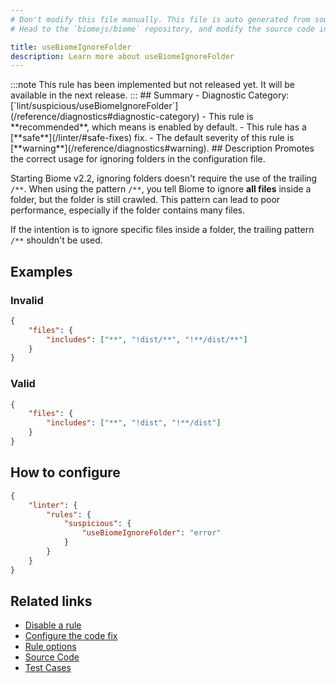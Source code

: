 ```yaml
---
# Don't modify this file manually. This file is auto generated from source, and you will lose your changes next time the website is built.
# Head to the `biomejs/biome` repository, and modify the source code in there.

title: useBiomeIgnoreFolder
description: Learn more about useBiomeIgnoreFolder
---
```


<Tabs>
<TabItem label="JSON (and super languages)" icon="seti:json">
:::note
This rule has been implemented but not released yet. It will be available in the next release.
:::
## Summary
- Diagnostic Category: [`lint/suspicious/useBiomeIgnoreFolder`](/reference/diagnostics#diagnostic-category)
- This rule is **recommended**, which means is enabled by default.
- This rule has a [**safe**](/linter/#safe-fixes) fix.
- The default severity of this rule is [**warning**](/reference/diagnostics#warning).
## Description
Promotes the correct usage for ignoring folders in the configuration file.

Starting Biome v2.2, ignoring folders doesn't require the use of the trailing `/**`.
When using the pattern `/**`, you tell Biome to ignore **all files** inside a folder, but the folder is still crawled. This pattern
can lead to poor performance, especially if the folder contains many files.

If the intention is to ignore specific files inside a folder, the trailing pattern `/**` shouldn't be used.

## Examples

### Invalid

```json
{
    "files": {
        "includes": ["**", "!dist/**", "!**/dist/**"]
    }
}
```

### Valid

```json
{
    "files": {
        "includes": ["**", "!dist", "!**/dist"]
    }
}
```

## How to configure
```json title="biome.json"
{
	"linter": {
		"rules": {
			"suspicious": {
				"useBiomeIgnoreFolder": "error"
			}
		}
	}
}

```
## Related links

- [Disable a rule](/linter/#disable-a-rule)
- [Configure the code fix](/linter#configure-the-code-fix)
- [Rule options](/linter/#rule-options)
- [Source Code](https://github.com/biomejs/biome/blob/main/crates/biome_json_analyze/src/lint/suspicious/use_biome_ignore_folder.rs)
- [Test Cases](https://github.com/biomejs/biome/blob/main/crates/biome_json_analyze/tests/specs/suspicious/useBiomeIgnoreFolder)

</TabItem>
</Tabs>

